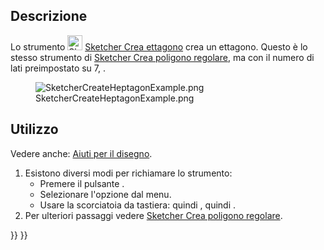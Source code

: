 <languages/>

{{Docnav/it
|[[Sketcher_CreateHexagon/it|Esagono]]
|[[Sketcher_CreateOctagon/it|Ottagono]]
|[[Sketcher_Workbench/it|Sketcher]]
|IconL=Sketcher_CreateHexagon.svg
|IconR=Sketcher_CreateOctagon.svg
|IconC=Workbench_Sketcher.svg
}}

{{GuiCommand/it
|Name=Sketcher CreateHeptagon
|Name/it=Sketcher Crea ettagono
|MenuLocation=Schizzo → Geometrie Sketcher → Crea ettagono
|Workbenches=[[Sketcher_Workbench/it|Sketcher]]
|Shortcut={{KEY|G}} {{KEY|P}} {{KEY|7}}
|Version=0.15
|SeeAlso=[[Sketcher_CreateRegularPolygon/it|Sketcher Crea poligono regolare]]
}}

<span id="Description"></span>
==Descrizione==

Lo strumento [[Image:Sketcher_CreateHeptagon.svg|24px]] [[Sketcher_CreateHeptagon/it|Sketcher Crea ettagono]] crea un ettagono. Questo è lo stesso strumento di [[Sketcher_CreateRegularPolygon/it|Sketcher Crea poligono regolare]], ma con il numero di lati preimpostato su 7, {{Version/it|1.0}}.

[[Image:SketcherCreateHeptagonExample.png‎]]

<span id="Usage"></span>
== Utilizzo ==

Vedere anche: [[Sketcher_Workbench/it#Drawing_aids|Aiuti per il disegno]].

# Esistono diversi modi per richiamare lo strumento:
#* Premere il pulsante {{Button|[[Image:Sketcher_CreateHeptagon.svg|16px]] [[Sketcher_CreateHeptagon/it|Ettagono]]}}.
#* Selezionare l'opzione {{MenuCommand|Schizzo → Geometrie Sketcher → [[Image:Sketcher_CreateHeptagon.svg|16px]] Crea ettagono}} dal menu.
#* Usare la scorciatoia da tastiera: {{KEY|G}} quindi {{KEY|P}}, quindi {{KEY|7}}.
# Per ulteriori passaggi vedere [[Sketcher_CreateRegularPolygon/it#Usage|Sketcher Crea poligono regolare]].


{{Docnav/it
|[[Sketcher_CreateHexagon/it|Esagono]]
|[[Sketcher_CreateOctagon/it|Ottagono]]
|[[Sketcher_Workbench/it|Sketcher]]
|IconL=Sketcher_CreateHexagon.svg
|IconR=Sketcher_CreateOctagon.svg
|IconC=Workbench_Sketcher.svg
}}

{{Sketcher Tools navi{{#translation:}}}}
{{Userdocnavi{{#translation:}}}}